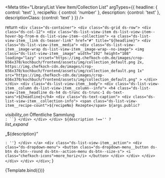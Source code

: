
<Meta title="Library/List View Item/Collection List"
  argTypes={{
    headline: { control: 'text' },
    recipeNo: { control: 'number' },
    description: {control: 'text' },
    descriptionClass: {control: 'text' }
  }}
/>

  return `
    <div class="ds-container">
      <div class="ds-grid ds-row">
        <div class="ds-col-12">
          <div class="ds-list-view-item ds-list-view-item--hover-bg-from-m ds-list-view-item--collection">
            <a class="ds-list-view-item__link ds-teaser-link" href="#" title="${headline}">
              <div class="ds-list-view-item__media">
                <div class="ds-list-view-item__image-wrap ds-list-view-item__image-wrap--no-image">
                <img class="ds-list-view-item__image"
                  width="192" height="108"
                  loading="lazy"
                  srcset="https://img.chefkoch-cdn.de/images/crop-656x370/kochbuch/frontend/assets/img/collection_default.png 2x,
                  https://img.chefkoch-cdn.de/images/crop-656x370/kochbuch/frontend/assets/img/collection_default.png 1x" 
                  src="https://img.chefkoch-cdn.de/images/crop-656x370/kochbuch/frontend/assets/img/collection_default.png"
                  >
                </div>
              </div>
              <div class="ds-list-view-item__body">
                <div class="ds-list-view-item__column ds-list-view-item__column--info">
                  <h4 class="ds-list-view-item__headline ds-h4 ds-trunc ds-trunc-1 ds-text-sans">${headline}</h4>
                  <div class="ds-text-caption">
                    <div class="ds-list-view-item__collection-info">
                      <span class="ds-list-view-item__recipe-count">${recipeNo} Rezepte</span>
                      ${args.public? `<div class="ds-list-view-item__visibility">
                        <i class="chefkoch-icons ds-list-view-item__visibility-icon">visibility_on</i>
                        <span class="ds-list-view-item__visibility-text ds-from-s">Öffentliche Sammlung</span>
                      </div>`: ``}
                    </div>
                  </div>
                </div>
                ${description !=='' ?
                `<div class="ds-list-view-item__column ds-list-view-item__column--note">
                  <div class="ds-text-toggle">
                    <i class="ds-text-toggle__icon chefkoch-icons">list_expand</i>
                    <p class="ds-text-toggle__text ds-text-caption ${descriptionClass}">&bdquo;${description}&rdquo;</p>
                  </div>
                </div>`: ''}
              </div>
            </a>
            <div class="ds-list-view-item__action">
              <div class="ds-dropdown-menu">
                <button class="ds-dropdown-menu__button ds-btn ds-btn--round ds-btn--action-menu ds-btn--size-s">
                  <i class="chefkoch-icons">more_horiz</i>
                </button>
              </div>
            </div>
          </div>
        </div>
      </div>
    </div>`;
}

<Canvas>
  <Story name="Collection List Item" args={{
    headline: 'Hauptsammlung',
    recipeNo: 10000,
    public: true,
    description: 'Das ist eine Hauptsammlung mit einem mehrzeiligen Text, der die Sammlung beschreibt. Wofür sie da ist, was drin ist, etc.',
    descriptionClass: 'ds-trunc ds-trunc-3'
  }}>
    {Template.bind({})}
  </Story>
</Canvas>